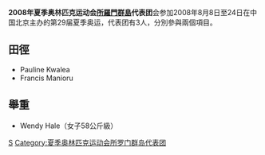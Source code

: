 {{Infobox Country Olympics
|NOC=SOL
|games=2008年夏季
|competitors=3
|sports=2
|flagbearer=
|officials=
}}

'''2008年夏季奥林匹克运动会[[所羅門群島|所羅門群島]]代表团'''会参加2008年8月8日至24日在中国北京主办的第29届夏季奥运，代表团有3人，分別參與兩個項目。

== 田徑 ==
* Pauline Kwalea 
* Francis Manioru

== 舉重 ==
* Wendy Hale（女子58公斤級）

{{NOCin2008SummerOlympics}}

[[Category:2008年夏季奧林匹克運動會代表團|S]]
[[Category:夏季奥林匹克运动会所罗门群岛代表团|Category:夏季奥林匹克运动会所罗门群岛代表团]]